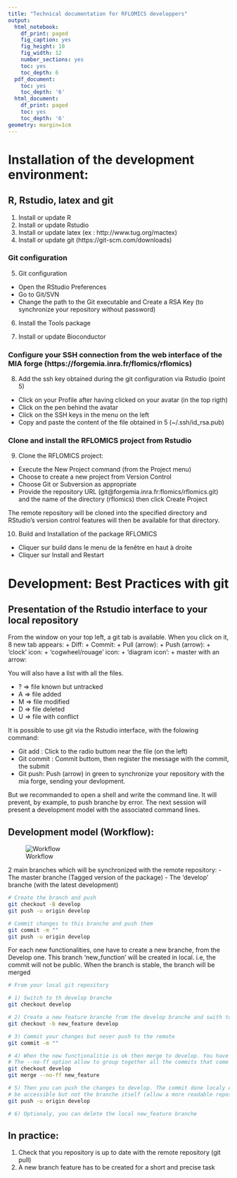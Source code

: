 ```yaml
---
title: "Technical documentation for RFLOMICS developpers"
output:
  html_notebook:
    df_print: paged
    fig_caption: yes
    fig_height: 10
    fig_width: 12
    number_sections: yes
    toc: yes
    toc_depth: 6
  pdf_document:
    toc: yes
    toc_depth: '6'
  html_document:
    df_print: paged
    toc: yes
    toc_depth: '6'
geometry: margin=1cm
---
```



# Installation of the development environment:


## R, Rstudio, latex and git 

1. Install or update R
2. Install or update Rstudio
3. Install or update latex (ex : http://www.tug.org/mactex)
4. Install or update git (https://git-scm.com/downloads)

### Git configuration

5. Git configuration
  +	Open the RStudio Preferences
  +	Go to Git/SVN
  + Change the path to the Git executable and Create a RSA Key (to synchronize your 
  repository without password)

6. Install the Tools package

7. Install or update Bioconductor

### Configure your SSH connection from the web interface of the MIA forge (https://forgemia.inra.fr/flomics/rflomics)

8.	Add the ssh key obtained during the git configuration via Rstudio (point 5)

  +	Click on your Profile after having clicked on your avatar (in the top rigth)
  +	Click on the pen behind the avatar
  +	Click on the SSH keys in the menu on the left
  + Copy and paste the content of the file obtained in 5 (~/.ssh/id_rsa.pub)

### Clone and install the RFLOMICS project from Rstudio 

9.	Clone the RFLOMICS project:
  +	Execute the New Project command (from the Project menu)
  +	Choose to create a new project from Version Control
  + Choose Git or Subversion as appropriate
  + Provide the repository URL (git@forgemia.inra.fr:flomics/rflomics.git) 
  and the name of the directory (rflomics) then click Create Project 

The remote repository will be cloned into the specified directory and RStudio's version control 
features will then be available for that directory.

10.	Build and Installation of the package RFLOMICS
  +	Cliquer sur build dans le menu de la fenêtre en haut à droite
  +	Cliquer sur Install and Restart

# Development: Best Practices with git     

## Presentation of the Rstudio interface to your local repository

From the window on your top left, a git tab is available. When you click on it,
8 new tab appears:
  + Diff:
  + Commit:
  + Pull (arrow):
  + Push (arrow):
  + 'clock' icon:
  + 'cogwheel/rouage' icon:
  + 'diagram icon':
  +  master with an arrow:

You will also have a list with all the files.

  + ? => file known but untracked
  + A => file added
  + M => file modified
  + D => file deleted
  + U => file with conflict
  
It is possible to use git via the Rstudio interface, with the folowing command:

  +	Git add : Click to the radio buttom near the file (on the left)
  +	Git commit : Commit buttom, then register the message with the commit, the submit
  + Git push: Push (arrow) in green to synchronize your repository with the mia forge, sending
  your devlopment.

But we recommanded to open a shell and write the command line. It will prevent, by example,
to push branche by error.
The next session will present a development model with the associated command lines. 
  
## Development model (Workflow):

![Workflow](Git_Workflow.png)

2 main branches which will be synchronized with the remote repository:
- The master branche (Tagged version of the package)
- The 'develop' branche (with the latest development)

```bash
# Create the branch and push 
git checkout -B develop
git push -u origin develop

# Commit changes to this branche and push them
git commit -m "" 
git push -u origin develop

```


For each new functionalities, one have to create a new branche, from the Develop one.
This branch 'new_function' will be created in local. i.e, the commit will not be public.
When the branch is stable, the branch will be merged  

```bash

# From your local git repository

# 1) Switch to th develop branche
git checkout develop

# 2) Create a new feature branche from the develop branche and swith to it
git checkout -b new_feature develop

# 3) Commit your changes but never push to the remote
git commit -m "" 

# 4) When the new functionalitie is ok then merge to develop. You have to switch to develop then merge.
# The --no-ff option allow to group together all the commits that come from the new_feature branch 
git checkout develop
git merge --no-ff new_feature

# 5) Then you can push the changes to develop. The commit done localy on the new_feature branche will
# be accessible but not the branche itself (allow a more readable repository).  
git push -u origin develop

# 6) Optionaly, you can delete the local new_feature branche
```


## In practice:

1. Check that you repository is up to date with the remote repository (git pull)
2. A new branch feature has to be created for a short and precise task



